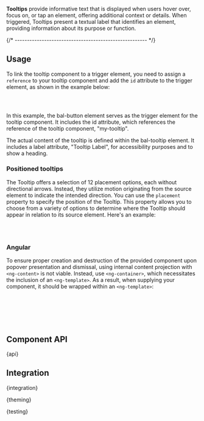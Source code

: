 

<Meta of={TooltipStories} />

<StoryHeading of={TooltipStories.Basic} hidden></StoryHeading>

<Banner of={TooltipStories} />

<Lead>**Tooltips** provide informative text that is displayed when users hover over, focus on, or tap an element,
  offering additional context or details. When triggered, Tooltips present a textual label that identifies an element,
  providing information about its purpose or function.</Lead>

<Canvas of={TooltipStories.Basic} sourceState="shown" className="has-visible-overflow" />

<PlaygroundBar of={TooltipStories.Basic}></PlaygroundBar>

{/* ------------------------------------------------------ */}

## Usage

To link the tooltip component to a trigger element, you need to assign a `reference` to your tooltip component and add the `id` attribute to the trigger element, as shown in the example below:

```html
<bal-button id="my-tooltip">Click me</bal-button>
<bal-tooltip label="tooltip Label" reference="my-tooltip">Tooltip content</bal-tooltip>
```

In this example, the bal-button element serves as the trigger element for the tooltip component.
It includes the id attribute, which references the reference of the tooltip component, "my-tooltip".

The actual content of the tooltip is defined within the bal-tooltip element.
It includes a label attribute, "Tooltip Label", for accessibility purposes and to show a heading.

### Positioned tooltips

The Tooltip offers a selection of 12 placement options, each without directional arrows. Instead, they utilize motion originating from the source element to indicate the intended direction.
You can use the `placement` property to specify the position of the Tooltip. This property allows you to choose from a variety of options to determine where the Tooltip should appear in relation to its source element. Here's an example:

```html
<bal-button id="my-tooltip">Click me</bal-button>
<bal-tooltip label="tooltip Label" reference="my-tooltip" placement="right">Tooltip content</bal-tooltip>
```

### Angular

To ensure proper creation and destruction of the provided component upon popover presentation and
dismissal, using internal content projection with `<ng-content>` is not viable. Instead, use
`<ng-container>`, which necessitates the inclusion of an `<ng-template>`. As a result, when supplying
your component, it should be wrapped within an `<ng-template>`:

```html
<bal-tooltip>
  <ng-template>
    <app-tooltip-content></app-tooltip-content>
  </ng-template>
</bal-tooltip>
```


## Component API


<Markdown>{api}</Markdown>

## Integration


<Markdown>{integration}</Markdown>


<Markdown>{theming}</Markdown>


<Markdown>{testing}</Markdown>

<Footer />
